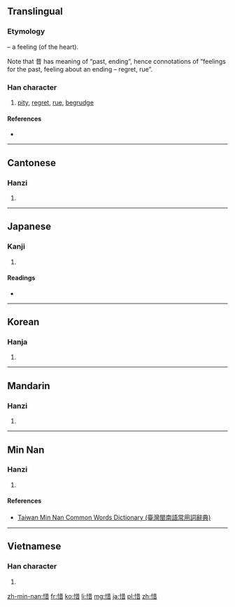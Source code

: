 ==Translingual==
===Etymology===
{{Han compound|心|alt1=忄|t1=heart|昔|ls=psc|c1=s|c2=p}} – a feeling (of the heart).

Note that 昔 has meaning of “past, ending”, hence connotations of “feelings for the past, feeling about an ending – regret, rue”.

===Han character===
{{Han char|rn=61|rad=心|as=08|sn=11|four=9406<sub>1</sub>|canj=心廿日 (PTA)|ids=⿰[[忄]][[昔]]}}

# [[pity]], [[regret]], [[rue]], [[begrudge]]

====References====
* {{Han ref|kx=0391.110|dkj=10814|dj=0725.230|hdz=42313.090|uh=60DC|ud=24796|bh=B1A4|bd=45476}}

----

==Cantonese==

===Hanzi===
{{yue-hanzi|jyut=[[sik1]]|y=sik1}}

# {{defn|lang=yue|sort=心08}}

----

==Japanese==

===Kanji===
{{ja-kanji|grade=c|rs=心08}}

# {{defn|lang=ja|sort=心08}}

====Readings====
* {{ja-readings|on=[[せき]] (seki), [[しゃく]] (shaku)|kun=[[おしい]] (oshii), [[おしむ]] (oshimu)}}

----

==Korean==

===Hanja===
{{ko-hanja|hangeul=석|eumhun=|rv=seok|mr=sŏk|y=sek}}

# {{defn|lang=ko|sort=心08}}

----

==Mandarin==

===Hanzi===
{{cmn-hanzi|pin=[[xī]] ([[xi1]])|wg=hsi<sup>2</sup>}}

# {{defn|lang=cmn|sort=心08}}

----

==Min Nan==

===Hanzi===
{{nan-hanzi|tlpa=sik (sik<sup>4</sup>), sioh (sioh<sup>4</sup>)}}

# {{defn|lang=nan|sort=心08}}

====References====
*[http://twblg.dict.edu.tw/holodict_new/result_detail.jsp?n_no=7255&curpage=1&sample=%E6%83%9C&radiobutton=1&querytarget=1&limit=20&pagenum=1&rowcount=15 Taiwan Min Nan Common Words Dictionary (臺灣閩南語常用詞辭典)]

----

==Vietnamese==

===Han character===
{{vi-hantu|[[tích]], [[tiếc]]|rs=心08}}

# {{defn|lang=vi|sort=心08}}

[[zh-min-nan:惜]]
[[fr:惜]]
[[ko:惜]]
[[li:惜]]
[[mg:惜]]
[[ja:惜]]
[[pl:惜]]
[[zh:惜]]